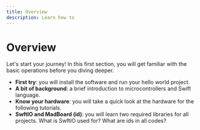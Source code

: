 ```yaml
---
title: Overview
description: Learn how to
---
```


# Overview


Let's start your journey! In this first section, you will get familiar with the basic operations before you diving deeper. 

* **First try**: you will install the software and run your hello world project.
* **A bit of background**: a brief introduction to microcontrollers and Swift language.
* **Know your hardware**: you will take a quick look at the hardware for the following tutorials. 
* **SwftIO and MadBoard (id)**: you will learn two required libraries for all projects. What is SwftIO used for? What are ids in all codes? 